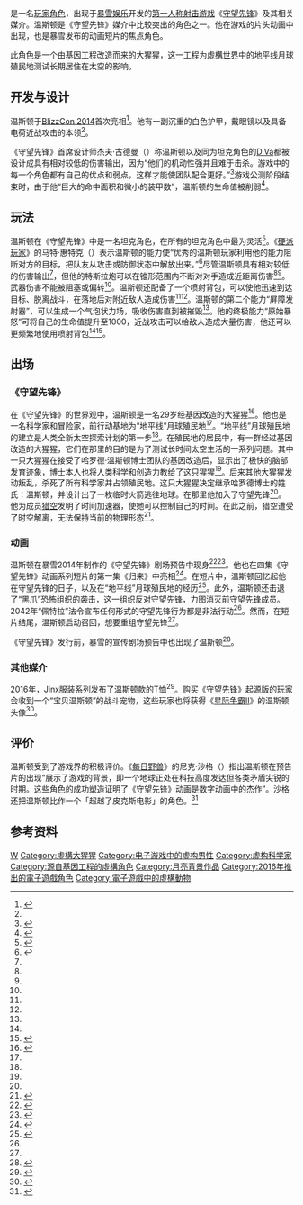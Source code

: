 {{NoteTA
| G1=Games
| G2=Overwatch
| 1= zh-cn:《归来》;zh-tw:《召回》;
| 2= zh-cn:屏障发射器;zh-tw:屏障產生器;
| 3= zh-cn:原始暴怒;zh-tw:野性之怒;
}}
{{Infobox character
|name=温斯顿
|image=[[File:Winston_Overwatch.png|250px]]
|caption=
|series=《[[守望先锋|守望先锋]]》
|creator=
|designer=
|first=《[[守望先锋|守望先锋]]》（2016）
|voice=[[克里斯宾·弗里曼|克里斯宾·弗里曼]]<ref name="BTVA">{{cite web|url=http://www.behindthevoiceactors.com/characters/Overwatch/Winston/|title=Voice of Winston|accessdate=2016-06-09|publisher=''Behind the Voice Actors''|archive-date=2019-11-30|archive-url=https://web.archive.org/web/20191130211527/https://www.behindthevoiceactors.com/characters/Overwatch/Winston/|dead-url=no}}</ref>（英语）<br>[[孟祥龙|孟祥龙]]（中国大陆）<br>[[符爽|符爽]]（台湾）
|liveactor=
|motionactor = 
}}

{{Vgname2|温斯顿|en=Winston}}是一名[[玩家角色|玩家角色]]，出现于[[暴雪娛樂|暴雪娱乐]]开发的[[第一人称射击游戏|第一人称射击游戏]]《[[守望先锋|守望先锋]]》及其相关媒介。温斯顿是《守望先锋》媒介中比较突出的角色之一。他在游戏的片头动画中出现，也是暴雪发布的动画短片的焦点角色。

此角色是一个由基因工程改造而来的大猩猩，这一工程为[[虛構世界|虛構世界]]中的地平线月球殖民地测试长期居住在太空的影响。

== 开发与设计 ==
温斯顿于[[BlizzCon|BlizzCon 2014]]首次亮相<ref name="Hall2014">{{cite web|url=http://www.polygon.com/2014/11/7/7175427/overwatch-characters |title=A guide to the first 12 characters in Blizzard's Overwatch |accessdate=2016-06-09 |date=2014-11-07 |last=Hall |first=Charlie |work=Polygon |deadurl=yes |archiveurl=https://web.archive.org/web/20160912230158/http://www.polygon.com/2014/11/7/7175427/overwatch-characters |archivedate=2016-09-12 }}</ref>。他有一副沉重的白色护甲，戴眼镜以及具备电荷近战攻击的本领<ref name=Hall2014/>。

《守望先锋》首席设计师杰夫·古德曼（{{Lang|en|Geoff Goodman}}）称温斯顿以及同为坦克角色的[[D.Va|D.Va]]都被设计成具有相对较低的伤害输出，因为“他们的机动性强并且难于击杀。游戏中的每一个角色都有自己的优点和弱点，这样才能使团队配合更好。”<ref name="Chalk2016">{{cite web|url=http://www.pcgamer.com/it-sounds-like-overwatchs-mccree-is-going-to-get-nerfed/|title=It sounds like Overwatch's McCree is going to get nerfed|accessdate=2016-06-09|date=2016-05-31|last=Chalk|first=Andy|work=PC Gamer|archive-date=2016-06-08|archive-url=https://web.archive.org/web/20160608002509/http://www.pcgamer.com/it-sounds-like-overwatchs-mccree-is-going-to-get-nerfed/|dead-url=no}}</ref>游戏公测阶段结束时，由于他“巨大的命中面积和微小的装甲数”，温斯顿的生命值被削弱<ref name=Lingle2016>{{cite web|last=Lingle|first=Samuel|url=http://www.dailydot.com/esports/best-overwatch-heroes-tiered-rankings/|title=The definitive Overwatch hero tier list|publisher=''The Daily Dot''|date=2016-06-02|accessdate=2016-06-09|archive-date=2016-06-05|archive-url=https://web.archive.org/web/20160605033146/http://www.dailydot.com/esports/best-overwatch-heroes-tiered-rankings/|dead-url=no}}</ref>。

== 玩法 ==
温斯顿在《守望先锋》中是一名坦克角色，在所有的坦克角色中最为灵活<ref name="VG247guide">{{cite web|url=http://www.vg247.com/2016/05/24/overwatch-hero-guide-winston/|title=Overwatch hero guide: Winston|accessdate=2016-06-09|date=2016-05-24|work=VG247|archive-date=2020-11-27|archive-url=https://web.archive.org/web/20201127223313/https://www.vg247.com/2016/05/24/overwatch-hero-guide-winston/|dead-url=no}}</ref>。《[[硬派玩家|硬派玩家]]》的马特·惠特克（{{Lang|en|Matt Whittaker}}）表示温斯顿的能力使“优秀的温斯顿玩家利用他的能力阻断对方的目标，把队友从攻击或防御状态中解放出来。”<ref name="Whittaker2016">{{cite web|url=http://www.hardcoregamer.com/2016/05/27/overwatch-character-guide-winston-mccree-hanzo/208846/|title=Overwatch Character Guide: Winston, McCree, Hanzo|accessdate=2016-06-09|date=2016-05-27|last=Whittaker|first=Matt|work=Hardcore Gamer|archive-date=2019-12-01|archive-url=https://web.archive.org/web/20191201152622/https://www.hardcoregamer.com/2016/05/27/overwatch-character-guide-winston-mccree-hanzo/208846/|dead-url=no}}</ref>尽管温斯顿具有相对较低的伤害输出<ref name="Chalk2016" />，但他的特斯拉炮可以在锥形范围内不断对对手造成近距离伤害<ref name="VG247guide" /><ref name="Whittaker2016" />。武器伤害不能被阻塞或偏转<ref name="VG247guide" />。温斯顿还配备了一个喷射背包，可以使他迅速到达目标、脱离战斗，在落地后对附近敌人造成伤害<ref name="VG247guide" /><ref name="Whittaker2016" />。温斯顿的第二个能力“屏障发射器”，可以生成一个气泡状力场，吸收伤害直到被摧毁<ref name="VG247guide" />。他的终极能力“原始暴怒”可将自己的生命值提升至1000，近战攻击可以给敌人造成大量伤害，他还可以更频繁地使用喷射背包<ref name="Whittaker2016" /><ref name="Brown2015">{{cite web|url=http://www.pcgamesn.com/overwatch/watch-winston-monkeying-around-in-overwatch|title=Watch Winston monkeying around in Overwatch|accessdate=2016-06-09|date=2015-06-17|last=Brown|first=Fraser|work=PCGamesN|archive-date=2020-10-23|archive-url=https://web.archive.org/web/20201023112649/https://www.pcgamesn.com/overwatch/watch-winston-monkeying-around-in-overwatch|dead-url=no}}</ref>。

== 出场 ==
=== 《守望先锋》 ===
在《守望先锋》的世界观中，温斯顿是一名29岁经基因改造的大猩猩<ref name=WinstonBio>{{cite web|url=https://playoverwatch.com/en-us/heroes/winston|title=Heroes - Winston|work=Play Overwatch|accessdate=2016-06-09|archive-date=2021-03-09|archive-url=https://web.archive.org/web/20210309113732/https://playoverwatch.com/en-us/heroes/winston/|dead-url=no}}</ref>。他也是一名科学家和冒险家，前行动基地为“地平线”月球殖民地<ref name="WinstonBio" />。“地平线”月球殖民地的建立是人类全新太空探索计划的第一步<ref name="Hall2014" />。在殖民地的居民中，有一群经过基因改造的大猩猩，它们在那里的目的是为了测试长时间太空生活的一系列问题。其中一只大猩猩在接受了哈罗德·温斯顿博士团队的基因改造后，显示出了极快的脑部发育迹象，博士本人也将人类科学和创造力教给了这只猩猩<ref name="Hall2014" />。后来其他大猩猩发动叛乱，杀死了所有科学家并占领殖民地。这只大猩猩决定继承哈罗德博士的姓氏：温斯顿，并设计出了一枚临时火箭逃往地球。在那里他加入了守望先锋<ref name="Hall2014" />。他为成员[[猎空_(守望先锋)|猎空]]发明了时间加速器，使她可以控制自己的时间。在此之前，猎空遭受了时空解离，无法保持当前的物理形态<ref name="Ramos2016">{{cite web|url=http://www.polygon.com/2016/5/24/11722688/overwatch-timeline|title=The definitive Overwatch timeline|accessdate=2016-06-09|date=2016-05-24|last=Ramos|first=Jeff|work=Polygon|archive-date=2016-06-21|archive-url=https://web.archive.org/web/20160621114349/http://www.polygon.com/2016/5/24/11722688/overwatch-timeline|dead-url=no}}</ref>。

=== 动画 ===
温斯顿在暴雪2014年制作的《守望先锋》剧场预告中现身<ref name="CinematicTrailer">{{cite AV media|url=https://www.youtube.com/watch?v=FqnKB22pOC0|title=Overwatch Cinematic Trailer|publisher=YouTube|work=PlayOverwatch|date=2014-11-07|accessdate=2016-06-09|archive-date=2019-12-01|archive-url=https://web.archive.org/web/20191201150229/https://www.youtube.com/watch?v=FqnKB22pOC0|dead-url=no}}</ref><ref name="Starkey2016">{{cite web|url=http://www.wired.com/2016/05/overwatch-the-rare-positive-shooter/|title=How ''Overwatch'' Became a Rarity: The-Troll Free Online Shooter|accessdate=2016-06-09|date=2016-05-30|last=Starkey|first=Daniel|work=Wired|archive-date=2021-02-12|archive-url=https://web.archive.org/web/20210212082642/https://www.wired.com/2016/05/overwatch-the-rare-positive-shooter/|dead-url=no}}</ref>。他也在四集《守望先锋》动画系列短片的第一集《归来》中亮相<ref name="Frank2016a">{{cite web|url=http://www.polygon.com/2016/3/21/11278498/overwatch-animated-short-winston-recall|title=Overwatch's first animated short is out now, introduces players to Winston|accessdate=2016-06-09|date=2016-03-21|last=Frank|first=Allegra|work=Polygon|archive-date=2016-05-31|archive-url=https://web.archive.org/web/20160531224741/http://www.polygon.com/2016/3/21/11278498/overwatch-animated-short-winston-recall|dead-url=no}}</ref>。在短片中，温斯顿回忆起他在守望先锋的日子，以及在“地平线”月球殖民地的经历<ref name="Recall2016">{{cite AV media|url=https://www.youtube.com/watch?v=sB5zlHMsM7k|title=Overwatch Animated Short {{pipe}} "Recall"|publisher=YouTube|work=PlayOverwatch|date=2016-03-23|accessdate=2016-06-09|archive-date=2016-06-02|archive-url=https://web.archive.org/web/20160602041631/https://www.youtube.com/watch?v=sB5zlHMsM7k|dead-url=no}}</ref>。此外，温斯顿还击退了“黑爪”恐怖组织的袭击，这一组织反对守望先锋，力图消灭前守望先锋成员。2042年“佩特拉”法令宣布任何形式的守望先锋行为都是非法行动<ref name="Ramos2016" />。然而，在短片结尾，温斯顿启动召回，想要重组守望先锋<ref name="Ramos2016" />。

《守望先锋》发行前，暴雪的宣传剧场预告中也出现了温斯顿<ref name="Frank2016b">{{cite web|last=Frank|first=Allegra|url=http://www.polygon.com/2016/5/2/11569056/overwatch-cinematic-teaser-video-backstory|title=Overwatch star Winston unravels the game's backstory in new teaser|work=Polygon|date=2016-05-02|accessdate=2016-06-09|archive-date=2020-11-08|archive-url=https://web.archive.org/web/20201108133728/http://www.polygon.com/2016/5/2/11569056/overwatch-cinematic-teaser-video-backstory|dead-url=no}}</ref>。

===其他媒介===
2016年，Jinx服装系列发布了温斯顿款的T恤<ref name=Futter2016>{{cite web|last=Futter|first=Mike|url=http://www.gameinformer.com/b/news/archive/2016/05/06/jinx-s-has-an-overwatch-clothing-line-featuring-tracer-and-winston.aspx|title=Jinx Has An Overwatch Clothing Line Featuring Tracer And Winston|work=Game Informer|date=2016-05-06|accessdate=2016-06-09|archive-date=2021-01-26|archive-url=https://web.archive.org/web/20210126150254/https://www.gameinformer.com/b/news/archive/2016/05/06/jinx-s-has-an-overwatch-clothing-line-featuring-tracer-and-winston.aspx|dead-url=no}}</ref>。购买《守望先锋》起源版的玩家会收到一个“宝贝温斯顿”的战斗宠物，这些玩家也将获得《[[星际争霸II|星际争霸II]]》的温斯顿头像<ref>{{cite web|url=https://us.battle.net/shop/en/product/overwatch-origins|title=Overwatch: Origins Edition - Overwatch Products - Battle.net Shop|work=Battle.net|accessdate=2016-06-25|archive-date=2017-07-07|archive-url=https://web.archive.org/web/20170707122317/https://us.battle.net/shop/en/product/overwatch-origins|dead-url=no}}</ref>。

== 评价 ==
温斯顿受到了游戏界的积极评价。《[[每日野獸|每日野兽]]》的尼克·沙格（{{Lang|en|Nick Schager}}）指出温斯顿在预告片的出现“展示了游戏的背景，即一个地球正处在科技高度发达但各类矛盾尖锐的时期。这些角色的成功塑造证明了《守望先锋》动画是数字动画中的杰作”。沙格还把温斯顿比作一个「超越了皮克斯电影」的角色。<ref name="Schager2016">{{cite web|url=http://www.thedailybeast.com/articles/2016/05/29/overwatch-gaming-s-newest-addiction-makes-a-groundbreaking-case-for-diversity.html|title='Overwatch': Gaming's Newest Addiction Makes a Groundbreaking Case for Diversity|accessdate=2016-06-09|date=2016-05-29|last=Schager|first=Nick|work=The Daily Beast|archive-date=2016-12-17|archive-url=https://web.archive.org/web/20161217023957/http://www.thedailybeast.com/articles/2016/05/29/overwatch-gaming-s-newest-addiction-makes-a-groundbreaking-case-for-diversity.html|dead-url=no}}</ref>

==参考资料==
{{Reflist|30em}}

{{Portal bar|电子游戏}}

{{Overwatch}}

{{DEFAULTSORT:Winston}}
[[Category:守望先锋角色|W]]
[[Category:虛構大猩猩|Category:虛構大猩猩]]
[[Category:电子游戏中的虚构男性|Category:电子游戏中的虚构男性]]
[[Category:虚构科学家|Category:虚构科学家]]
[[Category:源自基因工程的虛構角色|Category:源自基因工程的虛構角色]]
[[Category:月亮背景作品|Category:月亮背景作品]]
[[Category:2016年推出的電子遊戲角色|Category:2016年推出的電子遊戲角色]]
[[Category:電子遊戲中的虛構動物|Category:電子遊戲中的虛構動物]]